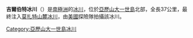 {{coord|70|0|S|71|0|W|type:glacier|display=title}}

'''吉爾伯特冰川'''（{{lang-en|Gilbert Glacier}}）是[[南極洲|南極洲]]的[[冰川|冰川]]，位於[[亞歷山大一世島|亞歷山大一世島]]北部，全長37公里，最終注入[[莫扎特山麓冰川|莫扎特山麓冰川]]，由[[美國|美國]]探險隊拍攝該冰川。

{{DEFAULTSORT:Gilbert Glacier}}
[[Category:亞歷山大一世島冰川|Category:亞歷山大一世島冰川]]


{{AlexanderIsland-geo-stub}}